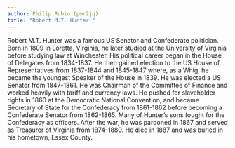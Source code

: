 ```yaml
---
author: Philip Rubio (pmr2jq)
title: "Robert M.T. Hunter "
---
```

  
Robert M.T. Hunter was a famous US Senator and Confederate politician. Born in 1809 in Loretta, Virginia, he later studied at the University of Virginia before studying law at Winchester. His political career began in the House of Delegates from 1834-1837. He then gained election to the US House of Representatives from 1837-1844 and 1845-1847 where, as a Whig, he became the youngest Speaker of the House in 1839. He was elected a US Senator from 1847-1861. He was Chairman of the Committee of Finance and worked heavily with tariff and currency laws. He pushed for slaveholder rights in 1860 at the Democratic National Convention, and became Secretary of State for the Confederacy from 1861-1862 before becoming a Confederate Senator from 1862-1865. Many of Hunter’s sons fought for the Confederacy as officers. After the war, he was pardoned in 1867 and served as Treasurer of Virginia from 1874-1880. He died in 1887 and was buried in his hometown, Essex County.